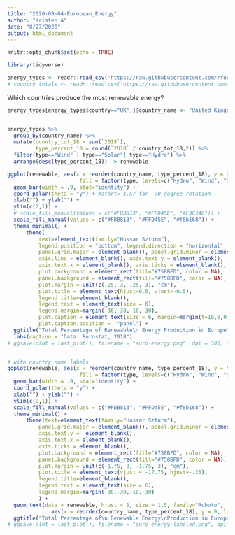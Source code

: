 ```yaml
---
title: "2020-08-04-European_Energy"
author: "Kristen A"
date: "8/27/2020"
output: html_document
---
```


```r
knitr::opts_chunk$set(echo = TRUE)
```


```r
library(tidyverse)

energy_types <- readr::read_csv('https://raw.githubusercontent.com/rfordatascience/tidytuesday/master/data/2020/2020-08-04/energy_types.csv')
# country_totals <- readr::read_csv('https://raw.githubusercontent.com/rfordatascience/tidytuesday/master/data/2020/2020-08-04/country_totals.csv')
```


Which countries produce the most renewable energy?
```r
energy_types[energy_types$country=="UK",]$country_name <- "United Kingdom"


energy_types %>%
  group_by(country_name) %>%
  mutate(country_tot_18 = sum(`2018`),
         type_percent_18 = round(`2018` / country_tot_18,2)) %>%
  filter(type=="Wind" | type=="Solar"| type=="Hydro") %>%
  arrange(desc(type_percent_18)) -> renewable
```

```r
ggplot(renewable, aes(x = reorder(country_name, type_percent_18), y = type_percent_18,
                       fill = factor(type, levels=c("Hydro", "Wind", "Solar"))),color="#FFFFFF") + 
  geom_bar(width = .9, stat="identity") + 
  coord_polar(theta = "y") + #start=-1.57 for -90 degree rotation
  xlab("") + ylab("") +
  ylim(c(0,1)) + 
  # scale_fill_manual(values = c("#FDB813", "#FFD45E", "#F3C34B")) +
  scale_fill_manual(values = c("#FDB813", "#FFD45E", "#f8b168")) +
  theme_minimal() +
      theme(
          text=element_text(family="Hussar Szturm"),
          legend.position = "bottom", legend.direction = "horizontal",
          panel.grid.major = element_blank(), panel.grid.minor = element_blank(),
          axis.line = element_blank(), axis.text.y = element_blank(),
          axis.text.x = element_blank(), axis.ticks = element_blank(),
          plot.background = element_rect(fill="#758BFD", color = NA),
          panel.background = element_rect(fill="#758BFD", color = NA),
          plot.margin = unit(c(.25, 3, .25, 3), "cm"),
          plot.title = element_text(hjust=0.5, vjust=-0.5),
          legend.title=element_blank(),
          legend.text = element_text(size = 6),
          legend.margin=margin(-30,-30,-10,-30),
          plot.caption = element_text(size = 6, margin=margin(t=10,0,0,0), hjust = 1.1),
          plot.caption.position =  "panel") +
  ggtitle("Total Percentage of Renewable\n Energy Production in Europe") +
  labs(caption = "Data: Eurostat, 2018")
# ggsave(plot = last_plot(), filename = "euro-energy.png", dpi = 300, width = 8, height = 5)


# with country name labels
ggplot(renewable, aes(x = reorder(country_name, type_percent_18), y = type_percent_18,
                       fill = factor(type, levels=c("Hydro", "Wind", "Solar"))),color="#FFFFFF") + 
  geom_bar(width = .9, stat="identity") + 
  coord_polar(theta = "y") +
  xlab("") + ylab("") +
  ylim(c(0,1)) + 
  scale_fill_manual(values = c("#FDB813", "#FFD45E", "#f8b168")) +
  theme_minimal() +
      theme(text=element_text(family="Hussar Szturm"),
          panel.grid.major = element_blank(), panel.grid.minor = element_blank(),
          axis.text.y =  element_blank(),
          axis.text.x = element_blank(),
          axis.ticks = element_blank(),
          plot.background = element_rect(fill="#758BFD", color = NA),
          panel.background = element_rect(fill="#758BFD", color = NA),
          plot.margin = unit(c(-1.75, 3, -1.75, 3), "cm"),
          plot.title = element_text(vjust = -17.75, hjust=-.35),
          legend.title=element_blank(),
          legend.text = element_text(size = 6),
          legend.margin=margin(-30,-30,-10,-30)
          ) +
  geom_text(data = renewable, hjust = 1, size = 1.5, family="Roboto",
              aes(x = reorder(country_name, type_percent_18), y = 0, label = country_name)) +
  ggtitle("Total Percentage of\n Renewable Energy\nProduction in Europe") 
# ggsave(plot = last_plot(), filename = "euro-energy-labeled.png", dpi = 300, width = 8, height = 5)
```




